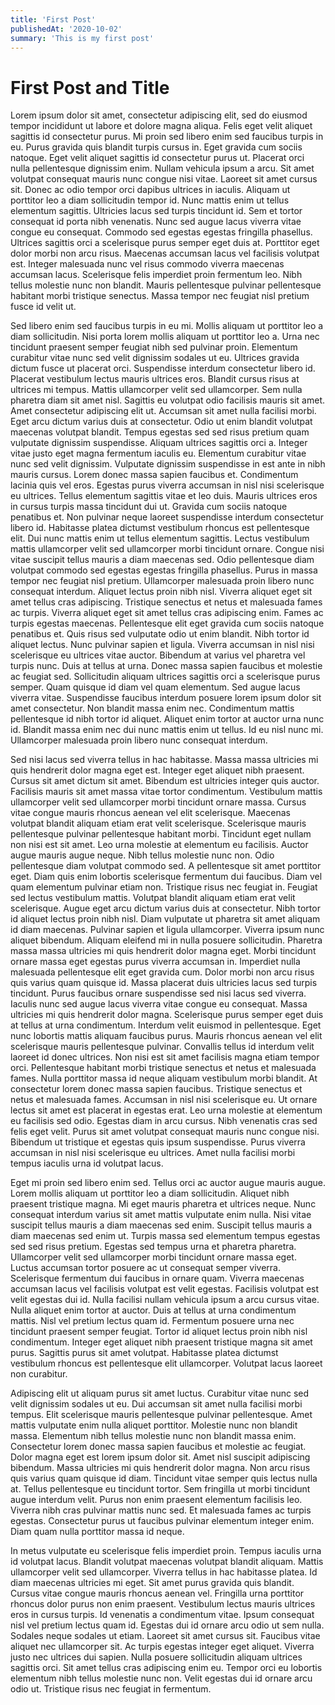 ```yaml
---
title: 'First Post'
publishedAt: '2020-10-02'
summary: 'This is my first post'
---
```


# First Post and Title

Lorem ipsum dolor sit amet, consectetur adipiscing elit, sed do eiusmod tempor incididunt ut labore et dolore magna aliqua. Felis eget velit aliquet sagittis id consectetur purus. Mi proin sed libero enim sed faucibus turpis in eu. Purus gravida quis blandit turpis cursus in. Eget gravida cum sociis natoque. Eget velit aliquet sagittis id consectetur purus ut. Placerat orci nulla pellentesque dignissim enim. Nullam vehicula ipsum a arcu. Sit amet volutpat consequat mauris nunc congue nisi vitae. Laoreet sit amet cursus sit. Donec ac odio tempor orci dapibus ultrices in iaculis. Aliquam ut porttitor leo a diam sollicitudin tempor id. Nunc mattis enim ut tellus elementum sagittis. Ultricies lacus sed turpis tincidunt id. Sem et tortor consequat id porta nibh venenatis. Nunc sed augue lacus viverra vitae congue eu consequat. Commodo sed egestas egestas fringilla phasellus. Ultrices sagittis orci a scelerisque purus semper eget duis at. Porttitor eget dolor morbi non arcu risus. Maecenas accumsan lacus vel facilisis volutpat est. Integer malesuada nunc vel risus commodo viverra maecenas accumsan lacus. Scelerisque felis imperdiet proin fermentum leo. Nibh tellus molestie nunc non blandit. Mauris pellentesque pulvinar pellentesque habitant morbi tristique senectus. Massa tempor nec feugiat nisl pretium fusce id velit ut.

Sed libero enim sed faucibus turpis in eu mi. Mollis aliquam ut porttitor leo a diam sollicitudin. Nisi porta lorem mollis aliquam ut porttitor leo a. Urna nec tincidunt praesent semper feugiat nibh sed pulvinar proin. Elementum curabitur vitae nunc sed velit dignissim sodales ut eu. Ultrices gravida dictum fusce ut placerat orci. Suspendisse interdum consectetur libero id. Placerat vestibulum lectus mauris ultrices eros. Blandit cursus risus at ultrices mi tempus. Mattis ullamcorper velit sed ullamcorper. Sem nulla pharetra diam sit amet nisl. Sagittis eu volutpat odio facilisis mauris sit amet. Amet consectetur adipiscing elit ut. Accumsan sit amet nulla facilisi morbi. Eget arcu dictum varius duis at consectetur. Odio ut enim blandit volutpat maecenas volutpat blandit. Tempus egestas sed sed risus pretium quam vulputate dignissim suspendisse. Aliquam ultrices sagittis orci a. Integer vitae justo eget magna fermentum iaculis eu. Elementum curabitur vitae nunc sed velit dignissim. Vulputate dignissim suspendisse in est ante in nibh mauris cursus. Lorem donec massa sapien faucibus et. Condimentum lacinia quis vel eros. Egestas purus viverra accumsan in nisl nisi scelerisque eu ultrices. Tellus elementum sagittis vitae et leo duis. Mauris ultrices eros in cursus turpis massa tincidunt dui ut. Gravida cum sociis natoque penatibus et. Non pulvinar neque laoreet suspendisse interdum consectetur libero id. Habitasse platea dictumst vestibulum rhoncus est pellentesque elit. Dui nunc mattis enim ut tellus elementum sagittis. Lectus vestibulum mattis ullamcorper velit sed ullamcorper morbi tincidunt ornare. Congue nisi vitae suscipit tellus mauris a diam maecenas sed. Odio pellentesque diam volutpat commodo sed egestas egestas fringilla phasellus. Purus in massa tempor nec feugiat nisl pretium. Ullamcorper malesuada proin libero nunc consequat interdum. Aliquet lectus proin nibh nisl. Viverra aliquet eget sit amet tellus cras adipiscing. Tristique senectus et netus et malesuada fames ac turpis. Viverra aliquet eget sit amet tellus cras adipiscing enim. Fames ac turpis egestas maecenas. Pellentesque elit eget gravida cum sociis natoque penatibus et. Quis risus sed vulputate odio ut enim blandit. Nibh tortor id aliquet lectus. Nunc pulvinar sapien et ligula. Viverra accumsan in nisl nisi scelerisque eu ultrices vitae auctor. Bibendum at varius vel pharetra vel turpis nunc. Duis at tellus at urna. Donec massa sapien faucibus et molestie ac feugiat sed. Sollicitudin aliquam ultrices sagittis orci a scelerisque purus semper. Quam quisque id diam vel quam elementum. Sed augue lacus viverra vitae. Suspendisse faucibus interdum posuere lorem ipsum dolor sit amet consectetur. Non blandit massa enim nec. Condimentum mattis pellentesque id nibh tortor id aliquet. Aliquet enim tortor at auctor urna nunc id. Blandit massa enim nec dui nunc mattis enim ut tellus. Id eu nisl nunc mi. Ullamcorper malesuada proin libero nunc consequat interdum.

Sed nisi lacus sed viverra tellus in hac habitasse. Massa massa ultricies mi quis hendrerit dolor magna eget est. Integer eget aliquet nibh praesent. Cursus sit amet dictum sit amet. Bibendum est ultricies integer quis auctor. Facilisis mauris sit amet massa vitae tortor condimentum. Vestibulum mattis ullamcorper velit sed ullamcorper morbi tincidunt ornare massa. Cursus vitae congue mauris rhoncus aenean vel elit scelerisque. Maecenas volutpat blandit aliquam etiam erat velit scelerisque. Scelerisque mauris pellentesque pulvinar pellentesque habitant morbi. Tincidunt eget nullam non nisi est sit amet. Leo urna molestie at elementum eu facilisis. Auctor augue mauris augue neque. Nibh tellus molestie nunc non. Odio pellentesque diam volutpat commodo sed. A pellentesque sit amet porttitor eget. Diam quis enim lobortis scelerisque fermentum dui faucibus. Diam vel quam elementum pulvinar etiam non. Tristique risus nec feugiat in. Feugiat sed lectus vestibulum mattis. Volutpat blandit aliquam etiam erat velit scelerisque. Augue eget arcu dictum varius duis at consectetur. Nibh tortor id aliquet lectus proin nibh nisl. Diam vulputate ut pharetra sit amet aliquam id diam maecenas. Pulvinar sapien et ligula ullamcorper. Viverra ipsum nunc aliquet bibendum. Aliquam eleifend mi in nulla posuere sollicitudin. Pharetra massa massa ultricies mi quis hendrerit dolor magna eget. Morbi tincidunt ornare massa eget egestas purus viverra accumsan in. Imperdiet nulla malesuada pellentesque elit eget gravida cum. Dolor morbi non arcu risus quis varius quam quisque id. Massa placerat duis ultricies lacus sed turpis tincidunt. Purus faucibus ornare suspendisse sed nisi lacus sed viverra. Iaculis nunc sed augue lacus viverra vitae congue eu consequat. Massa ultricies mi quis hendrerit dolor magna. Scelerisque purus semper eget duis at tellus at urna condimentum. Interdum velit euismod in pellentesque. Eget nunc lobortis mattis aliquam faucibus purus. Mauris rhoncus aenean vel elit scelerisque mauris pellentesque pulvinar. Convallis tellus id interdum velit laoreet id donec ultrices. Non nisi est sit amet facilisis magna etiam tempor orci. Pellentesque habitant morbi tristique senectus et netus et malesuada fames. Nulla porttitor massa id neque aliquam vestibulum morbi blandit. At consectetur lorem donec massa sapien faucibus. Tristique senectus et netus et malesuada fames. Accumsan in nisl nisi scelerisque eu. Ut ornare lectus sit amet est placerat in egestas erat. Leo urna molestie at elementum eu facilisis sed odio. Egestas diam in arcu cursus. Nibh venenatis cras sed felis eget velit. Purus sit amet volutpat consequat mauris nunc congue nisi. Bibendum ut tristique et egestas quis ipsum suspendisse. Purus viverra accumsan in nisl nisi scelerisque eu ultrices. Amet nulla facilisi morbi tempus iaculis urna id volutpat lacus.

Eget mi proin sed libero enim sed. Tellus orci ac auctor augue mauris augue. Lorem mollis aliquam ut porttitor leo a diam sollicitudin. Aliquet nibh praesent tristique magna. Mi eget mauris pharetra et ultrices neque. Nunc consequat interdum varius sit amet mattis vulputate enim nulla. Nisi vitae suscipit tellus mauris a diam maecenas sed enim. Suscipit tellus mauris a diam maecenas sed enim ut. Turpis massa sed elementum tempus egestas sed sed risus pretium. Egestas sed tempus urna et pharetra pharetra. Ullamcorper velit sed ullamcorper morbi tincidunt ornare massa eget. Luctus accumsan tortor posuere ac ut consequat semper viverra. Scelerisque fermentum dui faucibus in ornare quam. Viverra maecenas accumsan lacus vel facilisis volutpat est velit egestas. Facilisis volutpat est velit egestas dui id. Nulla facilisi nullam vehicula ipsum a arcu cursus vitae. Nulla aliquet enim tortor at auctor. Duis at tellus at urna condimentum mattis. Nisl vel pretium lectus quam id. Fermentum posuere urna nec tincidunt praesent semper feugiat. Tortor id aliquet lectus proin nibh nisl condimentum. Integer eget aliquet nibh praesent tristique magna sit amet purus. Sagittis purus sit amet volutpat. Habitasse platea dictumst vestibulum rhoncus est pellentesque elit ullamcorper. Volutpat lacus laoreet non curabitur.

Adipiscing elit ut aliquam purus sit amet luctus. Curabitur vitae nunc sed velit dignissim sodales ut eu. Dui accumsan sit amet nulla facilisi morbi tempus. Elit scelerisque mauris pellentesque pulvinar pellentesque. Amet mattis vulputate enim nulla aliquet porttitor. Molestie nunc non blandit massa. Elementum nibh tellus molestie nunc non blandit massa enim. Consectetur lorem donec massa sapien faucibus et molestie ac feugiat. Dolor magna eget est lorem ipsum dolor sit. Amet nisl suscipit adipiscing bibendum. Massa ultricies mi quis hendrerit dolor magna. Non arcu risus quis varius quam quisque id diam. Tincidunt vitae semper quis lectus nulla at. Tellus pellentesque eu tincidunt tortor. Sem fringilla ut morbi tincidunt augue interdum velit. Purus non enim praesent elementum facilisis leo. Viverra nibh cras pulvinar mattis nunc sed. Et malesuada fames ac turpis egestas. Consectetur purus ut faucibus pulvinar elementum integer enim. Diam quam nulla porttitor massa id neque.

In metus vulputate eu scelerisque felis imperdiet proin. Tempus iaculis urna id volutpat lacus. Blandit volutpat maecenas volutpat blandit aliquam. Mattis ullamcorper velit sed ullamcorper. Viverra tellus in hac habitasse platea. Id diam maecenas ultricies mi eget. Sit amet purus gravida quis blandit. Cursus vitae congue mauris rhoncus aenean vel. Fringilla urna porttitor rhoncus dolor purus non enim praesent. Vestibulum lectus mauris ultrices eros in cursus turpis. Id venenatis a condimentum vitae. Ipsum consequat nisl vel pretium lectus quam id. Egestas dui id ornare arcu odio ut sem nulla. Sodales neque sodales ut etiam. Laoreet sit amet cursus sit. Faucibus vitae aliquet nec ullamcorper sit. Ac turpis egestas integer eget aliquet. Viverra justo nec ultrices dui sapien. Nulla posuere sollicitudin aliquam ultrices sagittis orci. Sit amet tellus cras adipiscing enim eu. Tempor orci eu lobortis elementum nibh tellus molestie nunc non. Velit egestas dui id ornare arcu odio ut. Tristique risus nec feugiat in fermentum.